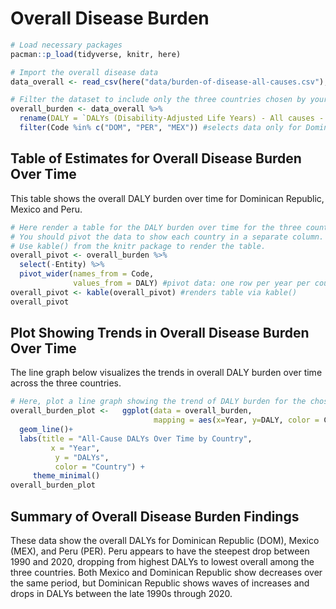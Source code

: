 # Overall Disease Burden

```r
# Load necessary packages
pacman::p_load(tidyverse, knitr, here)

# Import the overall disease data
data_overall <- read_csv(here("data/burden-of-disease-all-causes.csv"), show_col_types = FALSE) #read in data, don't print column info
```

```r
# Filter the dataset to include only the three countries chosen by your group.
overall_burden <- data_overall %>% 
  rename(DALY = `DALYs (Disability-Adjusted Life Years) - All causes - Sex: Both - Age: Age-standardized (Rate)`) %>% #renamed DALYs for easier manipulation
  filter(Code %in% c("DOM", "PER", "MEX")) #selects data only for Dominican Republic, Peru & Mexico

```


## Table of Estimates for Overall Disease Burden Over Time
This table shows the overall DALY burden over time for Dominican Republic, Mexico and Peru.

```r
# Here render a table for the DALY burden over time for the three countries. 
# You should pivot the data to show each country in a separate column.
# Use kable() from the knitr package to render the table.
overall_pivot <- overall_burden %>% 
  select(-Entity) %>% 
  pivot_wider(names_from = Code, 
              values_from = DALY) #pivot data: one row per year per country code
overall_pivot <- kable(overall_pivot) #renders table via kable()
overall_pivot
```

## Plot Showing Trends in Overall Disease Burden Over Time
The line graph below visualizes the trends in overall DALY burden over time across the three countries.

```r
# Here, plot a line graph showing the trend of DALY burden for the chosen countries over time. You can use ggplot2 to create this plot. Each country's line should be a different color.
overall_burden_plot <-   ggplot(data = overall_burden,
                                mapping = aes(x=Year, y=DALY, color = Code))  +
  geom_line()+
  labs(title = "All-Cause DALYs Over Time by Country",
         x = "Year",
          y = "DALYs",
          color = "Country") +
     theme_minimal()
overall_burden_plot

```

## Summary of Overall Disease Burden Findings

These data show the overall DALYs for Dominican Republic (DOM), Mexico (MEX), and Peru (PER). Peru appears to have the steepest drop between 1990 and 2020, dropping from highest DALYs to lowest overall among the three countries. Both Mexico and Dominican Republic show decreases over the same period, but Dominican Republic shows waves of increases and drops in DALYs between the late 1990s through 2020.

